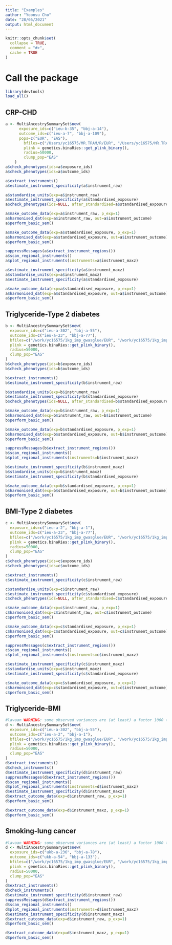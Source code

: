 ```yaml
---
title: "Examples"
author: "Yoonsu Cho"
date: "28/05/2021"
output: html_document
---
```


```r
knitr::opts_chunk$set(
  collapse = TRUE,
  comment = "#>",
  cache = TRUE
)
```

# Call the package
```r
library(devtools)
load_all()
```

## CRP-CHD
```r
a <- MultiAncestrySummarySet$new(
      exposure_ids=c("ieu-b-35", "bbj-a-14"),
      outcome_ids=c("ieu-a-7", "bbj-a-109"), 
      pops=c("EUR", "EAS"),
  		bfiles=c("/Users/yc16575/MR.TRAM/R/EUR", "/Users/yc16575/MR.TRAM/R/EAS"), 		
  		plink = genetics.binaRies::get_plink_binary(), 		
  		radius=50000, 
  		clump_pop="EAS"
	)
a$check_phenotypes(ids=a$exposure_ids)
a$check_phenotypes(ids=a$outcome_ids)

a$extract_instruments()
a$estimate_instrument_specificity(a$instrument_raw)

a$standardise_units(exp=a$instrument_raw)
a$estimate_instrument_specificity(a$standardised_exposure)
a$check_phenotypes(ids=NULL, after_standardised=a$standardised_exposure)

a$make_outcome_data(exp=a$instrument_raw, p_exp=1)
a$harmonised_dat(exp=a$instrument_raw, out=a$instrument_outcome)
a$perform_basic_sem()

a$make_outcome_data(exp=a$standardised_exposure, p_exp=1)
a$harmonised_dat(exp=a$standardised_exposure, out=a$instrument_outcome)
a$perform_basic_sem()

suppressMessages(a$extract_instrument_regions())
a$scan_regional_instruments()
a$plot_regional_instruments(instruments=a$instrument_maxz)

a$estimate_instrument_specificity(a$instrument_maxz)
a$standardise_units(exp=a$instrument_maxz)
a$estimate_instrument_specificity(a$standardised_exposure)

a$make_outcome_data(exp=a$standardised_exposure, p_exp=1)
a$harmonised_dat(exp=a$standardised_exposure, out=a$instrument_outcome)
a$perform_basic_sem()

```


## Triglyceride-Type 2 diabetes
```r
b <- MultiAncestrySummarySet$new(
  exposure_ids=c("ieu-a-302", "bbj-a-55"), 
  outcome_ids=c("ieu-a-23", "bbj-a-77"), 
  bfiles=c("/work/yc16575/1kg_imp_gwasglue/EUR", "/work/yc16575/1kg_imp_gwasglue/EAS"), 
  plink = genetics.binaRies::get_plink_binary(), 
  radius=50000, 
  clump_pop="EAS"
)
b$check_phenotypes(ids=b$exposure_ids)
b$check_phenotypes(ids=b$outcome_ids)

b$extract_instruments()
b$estimate_instrument_specificity(b$instrument_raw)

b$standardise_units(exp=b$instrument_raw)
b$estimate_instrument_specificity(b$standardised_exposure)
b$check_phenotypes(ids=NULL, after_standardised=b$standardised_exposure)

b$make_outcome_data(exp=b$instrument_raw, p_exp=1)
b$harmonised_dat(exp=b$instrument_raw, out=b$instrument_outcome)
b$perform_basic_sem()

b$make_outcome_data(exp=b$standardised_exposure, p_exp=1)
b$harmonised_dat(exp=b$standardised_exposure, out=b$instrument_outcome)
b$perform_basic_sem()

suppressMessages(b$extract_instrument_regions())
b$scan_regional_instruments()
b$plot_regional_instruments(instruments=b$instrument_maxz)

b$estimate_instrument_specificity(b$instrument_maxz)
b$standardise_units(exp=b$instrument_maxz)
b$estimate_instrument_specificity(b$standardised_exposure)

b$make_outcome_data(exp=b$standardised_exposure, p_exp=1)
b$harmonised_dat(exp=b$standardised_exposure, out=b$instrument_outcome)
b$perform_basic_sem()
```

 
## BMI-Type 2 diabetes
```r
c <- MultiAncestrySummarySet$new(
  exposure_ids=c("ieu-a-2", "bbj-a-1"), 
  outcome_ids=c("ieu-a-23", "bbj-a-77"), 
  bfiles=c("/work/yc16575/1kg_imp_gwasglue/EUR", "/work/yc16575/1kg_imp_gwasglue/EAS"), 
  plink = genetics.binaRies::get_plink_binary(), 
  radius=50000, 
  clump_pop="EAS"
)
c$check_phenotypes(ids=c$exposure_ids)
c$check_phenotypes(ids=c$outcome_ids)

c$extract_instruments()
c$estimate_instrument_specificity(c$instrument_raw)

c$standardise_units(exp=c$instrument_raw)
c$estimate_instrument_specificity(c$standardised_exposure)
c$check_phenotypes(ids=NULL, after_standardised=c$standardised_exposure)

c$make_outcome_data(exp=c$instrument_raw, p_exp=1)
c$harmonised_dat(exp=c$instrument_raw, out=c$instrument_outcome)
c$perform_basic_sem()

c$make_outcome_data(exp=c$standardised_exposure, p_exp=1)
c$harmonised_dat(exp=c$standardised_exposure, out=c$instrument_outcome)
c$perform_basic_sem()

suppressMessages(c$extract_instrument_regions())
c$scan_regional_instruments()
c$plot_regional_instruments(instruments=c$instrument_maxz)

c$estimate_instrument_specificity(c$instrument_maxz)
c$standardise_units(exp=c$instrument_maxz)
c$estimate_instrument_specificity(c$standardised_exposure)

c$make_outcome_data(exp=c$standardised_exposure, p_exp=1)
c$harmonised_dat(exp=c$standardised_exposure, out=c$instrument_outcome)
c$perform_basic_sem()
```




## Triglyceride-BMI
```r
#lavaan WARNING: some observed variances are (at least) a factor 1000 times larger than others; use varTable(fit) to investigate  
d <- MultiAncestrySummarySet$new(
  exposure_ids=c("ieu-a-302", "bbj-a-55"), 
  outcome_ids=c("ieu-a-2", "bbj-a-1"), 
  bfiles=c("/work/yc16575/1kg_imp_gwasglue/EUR", "/work/yc16575/1kg_imp_gwasglue/EAS"), 
  plink = genetics.binaRies::get_plink_binary(), 
  radius=50000, 
  clump_pop="EAS"
)
d$extract_instruments()
d$check_instruments()
d$estimate_instrument_specificity(d$instrument_raw)
suppressMessages(d$extract_instrument_regions())
d$scan_regional_instruments()
d$plot_regional_instruments(instruments=d$instrument_maxz)
d$estimate_instrument_specificity(d$instrument_maxz)
d$extract_outcome_data(exp=d$instrument_raw, p_exp=1)
d$perform_basic_sem()

d$extract_outcome_data(exp=d$instrument_maxz, p_exp=1)
d$perform_basic_sem()
```


## Smoking-lung cancer
```r
#lavaan WARNING: some observed variances are (at least) a factor 1000 times larger than others; use varTable(fit) to investigate  
d <- MultiAncestrySummarySet$new(
  exposure_ids=c("ukb-a-236", "bbj-a-78"), 
  outcome_ids=c("ukb-a-54", "bbj-a-133"), 
  bfiles=c("/work/yc16575/1kg_imp_gwasglue/EUR", "/work/yc16575/1kg_imp_gwasglue/EAS"), 
  plink = genetics.binaRies::get_plink_binary(), 
  radius=50000, 
  clump_pop="EAS"
)
d$extract_instruments()
d$check_instruments()
d$estimate_instrument_specificity(d$instrument_raw)
suppressMessages(d$extract_instrument_regions())
d$scan_regional_instruments()
d$plot_regional_instruments(instruments=d$instrument_maxz)
d$estimate_instrument_specificity(d$instrument_maxz)
d$extract_outcome_data(exp=d$instrument_raw, p_exp=1)
d$perform_basic_sem()

d$extract_outcome_data(exp=d$instrument_maxz, p_exp=1)
d$perform_basic_sem()
```
